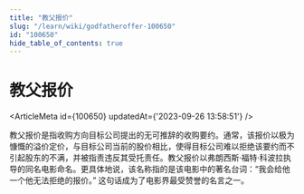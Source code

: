 ```yaml
---
title: "教父报价"
slug: "/learn/wiki/godfatheroffer-100650"
id: "100650"
hide_table_of_contents: true
---
```



# 教父报价

<ArticleMeta id={100650} updatedAt={'2023-09-26 13:58:51'} />
<div className='border-solid border-b border-t-0 my-4 border-[var(--ifm-color-gray-300)]' />

教父报价是指收购方向目标公司提出的无可推辞的收购要约。通常，该报价以极为慷慨的溢价定价，与目标公司当前的股价相比，使得目标公司难以拒绝该要约而不引起股东的不满，并被指责违反其受托责任。教父报价以弗朗西斯·福特·科波拉执导的同名电影命名。更具体地说，该名称指的是该电影中的著名台词：“我会给他一个他无法拒绝的报价。” 这句话成为了电影界最受赞誉的名言之一。

